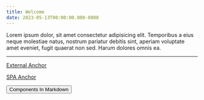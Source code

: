 ```yaml
---
title: Welcome
date: 2023-05-13T00:00:00.000-0800
---
```



Lorem ipsum dolor, sit amet consectetur adipisicing elit. Temporibus a eius neque molestiae natus, nostrum pariatur debitis sint, aperiam voluptate amet eveniet, fugit quaerat non sed. Harum dolores omnis ea.

<hr />

[External Anchor](https://google.com)

[SPA Anchor](/products)

<button className="button">
  <Icon name="cart" /> Components In Markdown
</button>
